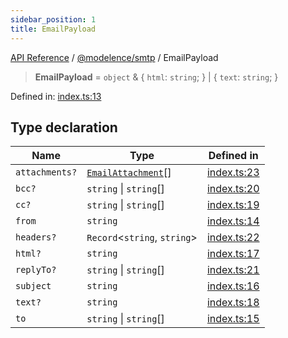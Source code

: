 ```yaml
---
sidebar_position: 1
title: EmailPayload
---
```


[API Reference](/api-reference/@modelence/smtp/type-aliases/../../../index) / [@modelence/smtp](/api-reference/@modelence/smtp/type-aliases/../index) / EmailPayload

> **EmailPayload** = `object` & \{ `html`: `string`; \} \| \{ `text`: `string`; \}

Defined in: [index.ts:13](https://github.com/modelence/modelence/blob/656d4e4c01b88903ac6c14e3993c6fa92ee12257/packages/smtp/src/index.ts#L13)

## Type declaration

| Name | Type | Defined in |
| ------ | ------ | ------ |
| `attachments?` | [`EmailAttachment`](/api-reference/@modelence/smtp/type-aliases/EmailAttachment)[] | [index.ts:23](https://github.com/modelence/modelence/blob/656d4e4c01b88903ac6c14e3993c6fa92ee12257/packages/smtp/src/index.ts#L23) |
| `bcc?` | `string` \| `string`[] | [index.ts:20](https://github.com/modelence/modelence/blob/656d4e4c01b88903ac6c14e3993c6fa92ee12257/packages/smtp/src/index.ts#L20) |
| `cc?` | `string` \| `string`[] | [index.ts:19](https://github.com/modelence/modelence/blob/656d4e4c01b88903ac6c14e3993c6fa92ee12257/packages/smtp/src/index.ts#L19) |
| `from` | `string` | [index.ts:14](https://github.com/modelence/modelence/blob/656d4e4c01b88903ac6c14e3993c6fa92ee12257/packages/smtp/src/index.ts#L14) |
| `headers?` | `Record`\<`string`, `string`\> | [index.ts:22](https://github.com/modelence/modelence/blob/656d4e4c01b88903ac6c14e3993c6fa92ee12257/packages/smtp/src/index.ts#L22) |
| `html?` | `string` | [index.ts:17](https://github.com/modelence/modelence/blob/656d4e4c01b88903ac6c14e3993c6fa92ee12257/packages/smtp/src/index.ts#L17) |
| `replyTo?` | `string` \| `string`[] | [index.ts:21](https://github.com/modelence/modelence/blob/656d4e4c01b88903ac6c14e3993c6fa92ee12257/packages/smtp/src/index.ts#L21) |
| `subject` | `string` | [index.ts:16](https://github.com/modelence/modelence/blob/656d4e4c01b88903ac6c14e3993c6fa92ee12257/packages/smtp/src/index.ts#L16) |
| `text?` | `string` | [index.ts:18](https://github.com/modelence/modelence/blob/656d4e4c01b88903ac6c14e3993c6fa92ee12257/packages/smtp/src/index.ts#L18) |
| `to` | `string` \| `string`[] | [index.ts:15](https://github.com/modelence/modelence/blob/656d4e4c01b88903ac6c14e3993c6fa92ee12257/packages/smtp/src/index.ts#L15) |

